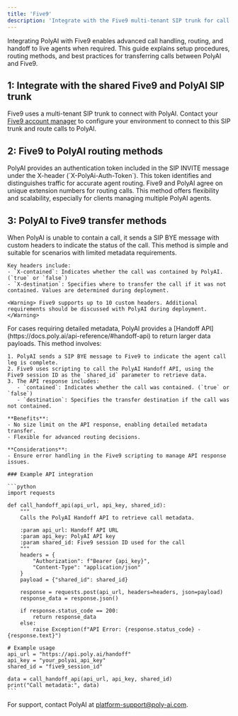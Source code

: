 ```yaml
---
title: 'Five9'
description: 'Integrate with the Five9 multi-tenant SIP trunk for call routing and management.'
---
```


Integrating PolyAI with Five9 enables advanced call handling, routing, and handoff to live agents when required. This guide explains setup procedures, routing methods, and best practices for transferring calls between PolyAI and Five9.

## 1: Integrate with the shared Five9 and PolyAI SIP trunk

Five9 uses a multi-tenant SIP trunk to connect with PolyAI. Contact your [Five9 account manager](https://www.five9.com/) to configure your environment to connect to this SIP trunk and route calls to PolyAI.

## 2: Five9 to PolyAI routing methods

<Tabs>
  <Tab title="Authentication token">
    PolyAI provides an authentication token included in the SIP INVITE message under the X-header (`X-PolyAi-Auth-Token`). This token identifies and distinguishes traffic for accurate agent routing.
  </Tab>
  <Tab title="Dialed extension">
    Five9 and PolyAI agree on unique extension numbers for routing calls. This method offers flexibility and scalability, especially for clients managing multiple PolyAI agents.
  </Tab>
</Tabs>

## 3: PolyAI to Five9 transfer methods

<Tabs>
  <Tab title="SIP BYE with custom headers">
    When PolyAI is unable to contain a call, it sends a SIP BYE message with custom headers to indicate the status of the call. This method is simple and suitable for scenarios with limited metadata requirements.

    Key headers include:
    - `X-contained`: Indicates whether the call was contained by PolyAI. (`true` or `false`)
    - `X-destination`: Specifies where to transfer the call if it was not contained. Values are determined during deployment.

    <Warning> Five9 supports up to 10 custom headers. Additional requirements should be discussed with PolyAI during deployment. </Warning>
  </Tab>
  <Tab title="PolyAI Handoff API">
    For cases requiring detailed metadata, PolyAI provides a [Handoff API](https://docs.poly.ai/api-reference/#handoff-api) to return larger data payloads. This method involves:

    1. PolyAI sends a SIP BYE message to Five9 to indicate the agent call leg is complete.
    2. Five9 uses scripting to call the PolyAI Handoff API, using the Five9 session ID as the `shared_id` parameter to retrieve data.
    3. The API response includes:
       - `contained`: Indicates whether the call was contained. (`true` or `false`)
       - `destination`: Specifies the transfer destination if the call was not contained.

    **Benefits**:
    - No size limit on the API response, enabling detailed metadata transfer.
    - Flexible for advanced routing decisions.

    **Considerations**:
    - Ensure error handling in the Five9 scripting to manage API response issues.

    ### Example API integration

    ```python
    import requests

    def call_handoff_api(api_url, api_key, shared_id):
        """
        Calls the PolyAI Handoff API to retrieve call metadata.

        :param api_url: Handoff API URL
        :param api_key: PolyAI API key
        :param shared_id: Five9 session ID used for the call
        """
        headers = {
            "Authorization": f"Bearer {api_key}",
            "Content-Type": "application/json"
        }
        payload = {"shared_id": shared_id}

        response = requests.post(api_url, headers=headers, json=payload)
        response_data = response.json()

        if response.status_code == 200:
            return response_data
        else:
            raise Exception(f"API Error: {response.status_code} - {response.text}")

    # Example usage
    api_url = "https://api.poly.ai/handoff"
    api_key = "your_polyai_api_key"
    shared_id = "five9_session_id"

    data = call_handoff_api(api_url, api_key, shared_id)
    print("Call metadata:", data)
    ```
  </Tab>
</Tabs>

For support, contact PolyAI at [platform-support@poly-ai.com](mailto:platform-support@poly-ai.com).